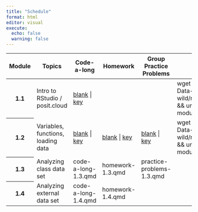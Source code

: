 ```yaml
---
title: "Schedule"
format: html
editor: visual
execute:
  echo: false
  warning: false
---
```




```{=html}
<!-- Add icon library -->
<link rel="stylesheet" href="https://cdnjs.cloudflare.com/ajax/libs/font-awesome/4.7.0/css/font-awesome.min.css">

<table class="table table-striped">
  <thead>
    <tr>
      <th scope="col">Module</th>
      <th scope="col">Topics</th>
      <th scope="col">Code-a-long</th>
      <th scope="col">Homework</th>
      <th scope="col">Group Practice Problems</th>
      <th scope="col">Import into posit.cloud project<br>(run in <em>terminal</em>)</th>
    </tr>
  </thead>
  <tbody>
    <tr>
      <th scope="row">1.1</th>
      <td>Intro to RStudio / posit.cloud</td>
      <td>
        <a href="modules/module_1/module_1.1/code-a-long-1.1.qmd">blank</a> | 
        <a href="modules/module_1/module_1.1/code-a-long-1.1-key.qmd">key</a>
      </td>
      <td></td>
      <td></td>
      <td><div class='wget'>wget https://github.com/Lewis-and-Clark-Data-Science/Data-in-the-wild/raw/refs/heads/main/zips/module_1.1.zip && unzip module_1.1.zip && rm module_1.1.zip</div></td>
    </tr>
    <tr>
      <th scope="row">1.2</th>
      <td>Variables, functions, loading data</td>
      <td>
        <a href="modules/module_1/module_1.2/code-a-long-1.2.qmd">blank</a> | 
        <a href="modules/module_1/module_1.2/code-a-long-1.2-key.qmd">key</a>
      </td>
      <td>
        <a href="modules/module_1/module_1.2/homework-1.2.qmd">blank</a> | 
        <a href="modules/module_1/module_1.2/homework-1.2-key.qmd">key</a>
      </td>
      <td>
        <a href="modules/module_1/module_1.2/practice-problems-1.2.qmd">blank</a> | 
        <a href="modules/module_1/module_1.2/practice-problems-1.2-key.qmd">key</a>
      </td>
      <td><div class='wget'>wget https://github.com/Lewis-and-Clark-Data-Science/Data-in-the-wild/raw/refs/heads/main/zips/module_1.2.zip && unzip module_1.2.zip && rm module_1.2.zip</div></td>
    </tr>
    <tr>
      <th scope="row">1.3</th>
      <td>Analyzing class data set</td>
      <td>code-a-long-1.3.qmd</td>
      <td>homework-1.3.qmd</td>
      <td>practice-problems-1.3.qmd</td>
      <td></td>
    </tr>
    <tr>
      <th scope="row">1.4</th>
      <td>Analyzing external data set</td>
      <td>code-a-long-1.4.qmd</td>
      <td>homework-1.4.qmd</td>
      <td></td>
      <td></td>
    </tr>
  </tbody>
</table>
```


<script>
  document.addEventListener('DOMContentLoaded', function() {
    const commandCells = document.querySelectorAll('table td div[class^="wget"]');

    commandCells.forEach(cell => {
      cell.style.cursor = 'pointer';
      cell.style.position = 'relative'; // Needed for positioning the message

      cell.addEventListener('click', function() {
        const commandText = this.textContent;
        const feedbackElement = document.createElement('span');
        feedbackElement.textContent = 'Copied!';
        feedbackElement.style.position = 'absolute';
        feedbackElement.style.right = '5px'; // Adjust as needed
        feedbackElement.style.top = '50%';
        feedbackElement.style.transform = 'translateY(-50%)';
        feedbackElement.style.opacity = '0';
        feedbackElement.style.transition = 'opacity 0.5s ease-in-out';
        feedbackElement.style.pointerEvents = 'none'; // Prevent blocking clicks

        this.appendChild(feedbackElement);

        // Fade in
        setTimeout(() => {
          feedbackElement.style.opacity = '1';
        }, 10);

        // Fade out and remove
        setTimeout(() => {
          feedbackElement.style.opacity = '0';
          setTimeout(() => {
            feedbackElement.remove();
          }, 500); // Wait for the fade out to complete
        }, 1500); // Adjust the display duration
      });
    });
  });
</script>